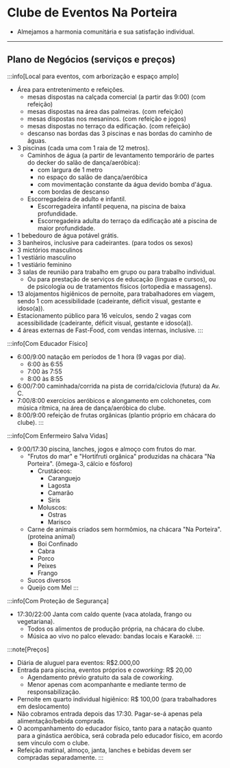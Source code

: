 # Clube de Eventos Na Porteira
- Almejamos a harmonia comunitária e sua satisfação individual.

---

## Plano de Negócios (serviços e preços)

:::info[Local para eventos, com arborização e espaço amplo]
- Área para entretenimento e refeições.
    - mesas dispostas na calçada comercial (a partir das 9:00) (com refeição)
    - mesas dispostas na área das palmeiras. (com refeição)
    - mesas dispostas nos mesaninos. (com refeição e jogos)
    - mesas dispostas no terraço da edificação. (com refeição)
    - descanso nas bordas das 3 piscinas e nas bordas do caminho de águas.
- 3 piscinas (cada uma com 1 raia de 12 metros).
    - Caminhos de água (a partir de levantamento temporário de partes do decker do salão de dança/aeróbica):
        - com largura de 1 metro
        - no espaço do salão de dança/aeróbica
        - com movimentação constante da água devido bomba d'água.
        - com bordas de descanso
    - Escorregadeira de adulto e infantil.
        - Escorregadeira infantil pequena, na piscina de baixa profundidade.
        - Escorregadeira adulta do terraço da edificação até a piscina de maior profundidade.
- 1 bebedouro de água potável grátis.
- 3 banheiros, inclusive para cadeirantes. (para todos os sexos)
- 3 mictórios masculinos
- 1 vestiário masculino
- 1 vestiário feminino
- 3 salas de reunião para trabalho em grupo ou para trabalho individual.
    - Ou para prestação de serviços de educação (linguas e cursos), ou de psicologia ou de tratamentos físicos (ortopedia e massagens).
- 13 alojamentos higiênicos de pernoite, para trabalhadores em viagem, sendo 1 com acessibilidade (cadeirante, déficit visual, gestante e idoso(a)).
- Estacionamento público para 16 veículos, sendo 2 vagas com acessibilidade  (cadeirante, déficit visual, gestante e idoso(a)).
- 4 áreas externas de Fast-Food, com vendas internas, inclusive.
:::  

:::info[Com Educador Físico]
- 6:00/9:00 natação em períodos de 1 hora (9 vagas por dia).
    - 6:00 às 6:55
    - 7:00 às 7:55
    - 8:00 às 8:55
- 6:00/7:00 caminhada/corrida na pista de corrida/ciclovia (futura) da Av. C.
- 7:00/8:00 exercícios aeróbicos e alongamento em colchonetes, com música rítmica, na área de dança/aeróbica do clube.
- 8:00/9:00 refeição de frutas orgânicas (plantio próprio em chácara do clube).
:::  

:::info[Com Enfermeiro Salva Vidas]
- 9:00/17:30 piscina, lanches, jogos e almoço com frutos do mar.
    - "Frutos do mar" e "Hortifruti orgânica" produzidas na chácara "Na Porteira". (ômega-3, cálcio e fósforo)
        - Crustáceos:
            - Caranguejo 
            - Lagosta 
            - Camarão
            - Siris
        - Moluscos:
            - Ostras
            - Marisco
    - Carne de animais criados sem hormômios, na chácara "Na Porteira". (proteina animal)
        - Boi Confinado
        - Cabra
        - Porco
        - Peixes
        - Frango
    - Sucos diversos
    - Queijo com Mel
:::  

:::info[Com Proteção de Segurança]
- 17:30/22:00 Janta com caldo quente (vaca atolada, frango ou vegetariana).
    - Todos os alimentos de produção própria, na chácara do clube.
    - Música ao vivo no palco elevado: bandas locais e Karaokê.
:::  

:::note[Preços]
- Diária de aluguel para eventos: R$2.000,00
- Entrada para piscina, eventos próprios e *coworking*: R$ 20,00
    - Agendamento prévio gratuito da sala de *coworking*.
    - Menor apenas com acompanhante e mediante termo de responsabilização.
- Pernoite em quarto individual higiênico: R$ 100,00 (para trabalhadores em deslocamento)
- Não cobramos entrada depois das 17:30. Pagar-se-á apenas pela alimentação/bebida comprada.
- O acompanhamento do educador físico, tanto para a natação quanto para a ginástica aeróbica, será cobrada pelo educador físico, em acordo sem vínculo com o clube.
- Refeição matinal, almoço, janta, lanches e bebidas devem ser compradas separadamente. 
:::  
